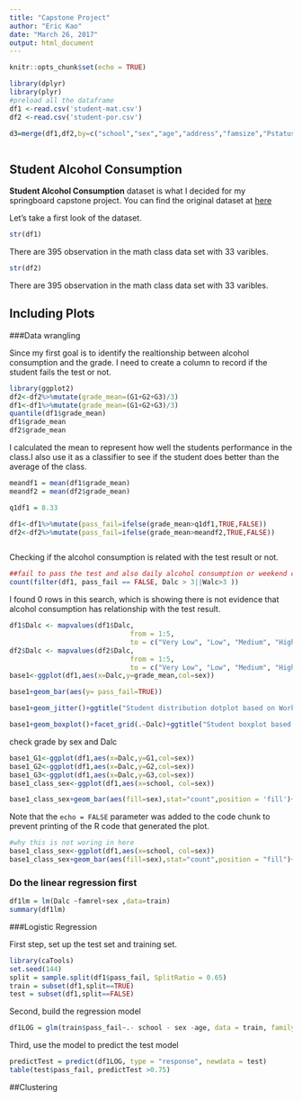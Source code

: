 ```yaml
---
title: "Capstone Project"
author: "Eric Kao"
date: "March 26, 2017"
output: html_document
---
```


```r
knitr::opts_chunk$set(echo = TRUE)

library(dplyr)
library(plyr)
#preload all the dataframe
df1 <-read.csv('student-mat.csv')
df2 <-read.csv('student-por.csv')

d3=merge(df1,df2,by=c("school","sex","age","address","famsize","Pstatus","Medu","Fedu","Mjob","Fjob","reason","nursery","internet"))



```

## Student Alcohol Consumption

**Student Alcohol Consumption** dataset is what I decided for my springboard capstone project. You can find the original dataset at [here](https://www.kaggle.com/uciml/student-alcohol-consumption)

Let's take a first look of the dataset.

```r
str(df1)
```
There are 395 observation in the math class data set with 33 varibles.
```r
str(df2)
```
There are 395 observation in the math class data set with 33 varibles.


## Including Plots

###Data wrangling

Since my first goal is to identify the realtionship between alcohol consumption and the grade. I need to create a column to record if the student fails the test or not.

```r
library(ggplot2)
df2<-df2%>%mutate(grade_mean=(G1+G2+G3)/3)
df1<-df1%>%mutate(grade_mean=(G1+G2+G3)/3)
quantile(df1$grade_mean)
df1$grade_mean
df2$grade_mean
```
I calculated the mean to represent how well the students performance in the class.I also use it as a classifier to see if the student does better than the average of the class.

```r
meandf1 = mean(df1$grade_mean)
meandf2 = mean(df2$grade_mean)

q1df1 = 8.33

df1<-df1%>%mutate(pass_fail=ifelse(grade_mean>q1df1,TRUE,FALSE))
df2<-df2%>%mutate(pass_fail=ifelse(grade_mean>meandf2,TRUE,FALSE))



```

Checking if the alcohol consumption is related with the test result or not. 
```r

##fail to pass the test and also daily alcohol consumption or weekend consumption is greater than 3 
count(filter(df1, pass_fail == FALSE, Dalc > 3||Walc>3 ))
```

I found 0 rows in this search, which is showing there is not evidence that alcohol consumption has relationship with the test result. 


```r
df1$Dalc <- mapvalues(df1$Dalc, 
                              from = 1:5, 
                              to = c("Very Low", "Low", "Medium", "High", "Very High"))
df2$Dalc <- mapvalues(df2$Dalc, 
                              from = 1:5, 
                              to = c("Very Low", "Low", "Medium", "High", "Very High"))
base1<-ggplot(df1,aes(x=Dalc,y=grade_mean,col=sex))
```


```r
base1+geom_bar(aes(y= pass_fail=TRUE))
```

```r
base1+geom_jitter()+ggtitle("Student distribution dotplot based on Workday alcohol consumption")+labs(x="Workday Alcohol Consumption")
```

```r
base1+geom_boxplot()+facet_grid(.~Dalc)+ggtitle("Student boxplot based on Workday alcohol consumption")

```


check grade by sex and Dalc
```r
base1_G1<-ggplot(df1,aes(x=Dalc,y=G1,col=sex))
base1_G2<-ggplot(df1,aes(x=Dalc,y=G2,col=sex))
base1_G3<-ggplot(df1,aes(x=Dalc,y=G3,col=sex))
base1_class_sex<-ggplot(df1,aes(x=school, col=sex))

```

```r
base1_class_sex+geom_bar(aes(fill=sex),stat="count",position = 'fill')+ggtitle("Gender Proportion of each group")

```
Note that the `echo = FALSE` parameter was added to the code chunk to prevent printing of the R code that generated the plot.



```r

#why this is not woring in here
base1_class_sex<-ggplot(df1,aes(x=school, col=sex))
base1_class_sex+geom_bar(aes(fill=sex),stat="count",position = "fill")+facet_grid(.~Dalc)+ggtitle("Gender Proportion of each group")

```


### Do the linear regression first
```r
df1lm = lm(Dalc ~famrel+sex ,data=train)
summary(df1lm)
```





###Logistic Regression

First step, set up the test set and training set.
```r
library(caTools)
set.seed(144)
split = sample.split(df1$pass_fail, SplitRatio = 0.65)
train = subset(df1,split==TRUE)
test = subset(df1,split==FALSE)
```

Second, build the regression model

```r
df1LOG = glm(train$pass_fail~.- school - sex -age, data = train, family = "binomial")
```

Third, use the model to predict the test model

```r
predictTest = predict(df1LOG, type = "response", newdata = test)
table(test$pass_fail, predictTest >0.75)

```

##Clustering
```r

```

